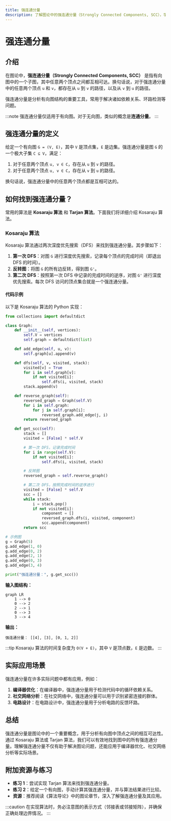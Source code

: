 ```yaml
---
title: 强连通分量
description: 了解图论中的强连通分量（Strongly Connected Components, SCC），学习其定义、算法实现以及实际应用场景。
---
```


# 强连通分量

## 介绍

在图论中，**强连通分量（Strongly Connected Components, SCC）** 是指有向图中的一个子图，其中任意两个顶点之间都互相可达。换句话说，对于强连通分量中的任意两个顶点 `u` 和 `v`，都存在从 `u` 到 `v` 的路径，以及从 `v` 到 `u` 的路径。

强连通分量是分析有向图结构的重要工具，常用于解决诸如依赖关系、环路检测等问题。

:::note
强连通分量仅适用于有向图。对于无向图，类似的概念是**连通分量**。
:::

## 强连通分量的定义

给定一个有向图 `G = (V, E)`，其中 `V` 是顶点集，`E` 是边集。强连通分量是图 `G` 的一个极大子集 `C ⊆ V`，满足：

1. 对于任意两个顶点 `u, v ∈ C`，存在从 `u` 到 `v` 的路径。
2. 对于任意两个顶点 `u, v ∈ C`，存在从 `v` 到 `u` 的路径。

换句话说，强连通分量中的任意两个顶点都是互相可达的。

## 如何找到强连通分量？

常用的算法是 **Kosaraju 算法** 和 **Tarjan 算法**。下面我们将详细介绍 Kosaraju 算法。

### Kosaraju 算法

Kosaraju 算法通过两次深度优先搜索（DFS）来找到强连通分量。其步骤如下：

1. **第一次 DFS**：对图 `G` 进行深度优先搜索，记录每个顶点的完成时间（即退出 DFS 的时间）。
2. **反转图**：将图 `G` 的所有边反转，得到图 `G'`。
3. **第二次 DFS**：按照第一次 DFS 中记录的完成时间的逆序，对图 `G'` 进行深度优先搜索。每次 DFS 访问的顶点集合就是一个强连通分量。

#### 代码示例

以下是 Kosaraju 算法的 Python 实现：

```python
from collections import defaultdict

class Graph:
    def __init__(self, vertices):
        self.V = vertices
        self.graph = defaultdict(list)

    def add_edge(self, u, v):
        self.graph[u].append(v)

    def dfs(self, v, visited, stack):
        visited[v] = True
        for i in self.graph[v]:
            if not visited[i]:
                self.dfs(i, visited, stack)
        stack.append(v)

    def reverse_graph(self):
        reversed_graph = Graph(self.V)
        for i in self.graph:
            for j in self.graph[i]:
                reversed_graph.add_edge(j, i)
        return reversed_graph

    def get_scc(self):
        stack = []
        visited = [False] * self.V

        # 第一次 DFS，记录完成时间
        for i in range(self.V):
            if not visited[i]:
                self.dfs(i, visited, stack)

        # 反转图
        reversed_graph = self.reverse_graph()

        # 第二次 DFS，按照完成时间的逆序进行
        visited = [False] * self.V
        scc = []
        while stack:
            i = stack.pop()
            if not visited[i]:
                component = []
                reversed_graph.dfs(i, visited, component)
                scc.append(component)
        return scc

# 示例图
g = Graph(5)
g.add_edge(1, 0)
g.add_edge(0, 2)
g.add_edge(2, 1)
g.add_edge(0, 3)
g.add_edge(3, 4)

print("强连通分量：", g.get_scc())
```

**输入图结构：**

```mermaid
graph LR
    1 --> 0
    0 --> 2
    2 --> 1
    0 --> 3
    3 --> 4
```

**输出：**

```
强连通分量： [[4], [3], [0, 1, 2]]
```

:::tip
Kosaraju 算法的时间复杂度为 `O(V + E)`，其中 `V` 是顶点数，`E` 是边数。
:::

## 实际应用场景

强连通分量在许多实际问题中都有应用，例如：

1. **编译器优化**：在编译器中，强连通分量用于检测代码中的循环依赖关系。
2. **社交网络分析**：在社交网络中，强连通分量可以用于识别紧密连接的群体。
3. **电路设计**：在电路设计中，强连通分量用于分析电路的反馈环路。

## 总结

强连通分量是图论中的一个重要概念，用于分析有向图中顶点之间的相互可达性。通过 Kosaraju 算法或 Tarjan 算法，我们可以有效地找到图中的所有强连通分量。理解强连通分量不仅有助于解决图论问题，还能应用于编译器优化、社交网络分析等实际场景。

## 附加资源与练习

- **练习 1**：尝试实现 Tarjan 算法来找到强连通分量。
- **练习 2**：给定一个有向图，手动计算其强连通分量，并与算法结果进行比较。
- **资源**：推荐阅读《算法导论》中的图论章节，深入了解强连通分量及其应用。

:::caution
在实现算法时，务必注意图的表示方式（邻接表或邻接矩阵），并确保正确处理边界情况。
:::